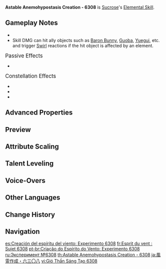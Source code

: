 {{Talent Infobox
|image         = Talent Astable Anemohypostasis Creation - 6308.png
|character     = Sucrose
|type          = Elemental Skill
|info          = Creates a small [[Vacuum Field|Wind Spirit]] that pulls opponents and objects towards its location, launches opponents within its [[AoE]], and deals {{Color|Anemo DMG}}.
|CD            = 15s
|utility1      = Vacuum Field
|attr1         = Skill DMG
|value1        = 211–449%
|scale_att1    = ATK
}}
{{Description|This is a little embarrassing, but though the elemental lifeforms birthed through this procedure dissipate very rapidly, they are incredibly useful when adventuring. Even failed experiments can have practical applications.}}
'''Astable Anemohypostasis Creation - 6308''' is [[Sucrose]]'s [[Elemental Skill]].

==Gameplay Notes==
* {{Talent Note|particles|4}}
* Skill DMG can hit ally objects such as [[Baron Bunny]], [[Guoba Attack|Guoba]], [[Yuegui]], etc. and trigger [[Swirl]] reactions if the hit object is affected by an element.

;<big>Passive Effects</big>
* {{Talent Note|character=Sucrose|talent=Astable Anemohypostasis Creation - 6308|ascension|2|Mollis Favonius}}

;<big>Constellation Effects</big>
* {{Talent Note|constellation|1|Clustered Vacuum Field}}
* {{Talent Note|constellation|3|Flawless Alchemistress}}
* {{Talent Note|constellation|4|Alchemania}}

==Advanced Properties==
{{Advanced Properties
|title   = Skill DMG (Normal)
|gu      = 1U
|icdtag  = none
|poise   = 150
|impulse = 7

|title2   = Skill DMG (Against Ally Objects)
|gu2      = 2U
|icdtag2  = none
|poise2   = &mdash;
|impulse2 = &mdash;
}}

==Preview==
{{Preview
|file=Astable Anemohypostasis Creation - 6308 Preview
}}
{{clr}}

==Attribute Scaling==
{{Talent Scaling
|talentType=Elemental Skill
|levels=13
|order=skilldmg,cd
|titles=Skill DMG (%),CD
|skilldmg_1=211.2
|skilldmg_2=227.04
|skilldmg_3=242.88
|skilldmg_4=264
|skilldmg_5=279.84
|skilldmg_6=295.68
|skilldmg_7=316.8
|skilldmg_8=337.92
|skilldmg_9=359.04
|skilldmg_10=380.16
|skilldmg_11=401.28
|skilldmg_12=422.4
|skilldmg_13=448.8
|cd=15s
}}

==Talent Leveling==
{{Talent Upgrade|Sucrose}}

==Voice-Overs==
{{Talent VO}}

==Other Languages==
{{Other Languages
|en      = Astable Anemohypostasis Creation - 6308
|zhs     = 风灵作成・陆叁零捌
|zhs_rm  = Fēnglíng Zuòchéng - Liùsānlíngbā
|zht     = 風靈作成・陸參零捌
|zht_rm  = Fēnglíng Zuòchéng - Liùsānlíngbā
|zh_tl   = Wind Spirit Help - 6308
|zh_note = {{zh|s=陆叁零捌|t=陸參零捌|rm=liùsānlíngbā|tl=6308}} uses the {{w|Chinese numerals#Standard numbers|banker anti-fraud numerals}} instead of the normal numeral system, which would be {{zh|六三零八|rm=liùsānlíngbā|tl=6308.}}
|ja      = 風霊作成・六三〇八
|ja_rm   = Fuurei Sakusei - Roku-san-rei-hachi{{Assumed}}
|ja_tl   = Wind Spirit Creation - 6308
|ko      = 풍령 작성・육삼공팔
|ko_rm   = Pungryeong Jakseong - Yuksam'gongpal
|ko_tl   = Wind Spirit Creation - 6308
|es      = Creación del espíritu del viento: Experimento 6308
|es_tl   = Creation of Wind Spirit: Experiment 6308
|fr      = Esprit du vent : Sujet 6308
|fr_tl   = Wind Spirit: Subject 6308
|ru      = Эксперимент №{{tt|6308|Шесть тысяч триста восемь}}
|ru_tl   = Experiment No. 6308
|th      = Astable Anemohypostasis Creation - 6308
|vi      = Gió Thần Sáng Tạo 6308
|vi_tl   = Creative Wind Spirit 6308
|de      = Windseelenschaffung – Experiment 6308
|de_tl   = Wind Soul Creation - Experiment 6308
|id      = Astable Anemohypostasis Creation - 6308
|pt      = Criação do Espírito do Vento: Experimento 6308
|pt_tl   = Wind Spirit Creation: Experiment 6308
|tr      = Dengesiz Rüzgar Hipostazı - Denek 6308
|tr_tl   = Unstable {{Lex|Anemo|tr}} Hypostasis - Subject 6308
|it      = Creazione Anemoipostasi astabile n. 6308
|it_tl   = Creation Anemo Hypostasis Astable n. 6308
}}

==Change History==
{{Change History|1.0}}

==Navigation==
{{Talent Navbox|Sucrose}}

[[es:Creación del espíritu del viento: Experimento 6308]]
[[fr:Esprit du vent : Sujet 6308]]
[[pt-br:Criação do Espírito do Vento: Experimento 6308]]
[[ru:Эксперимент №6308]]
[[th:Astable Anemohypostasis Creation - 6308]]
[[ja:風霊作成・六三〇八]]
[[vi:Gió Thần Sáng Tạo 6308]]